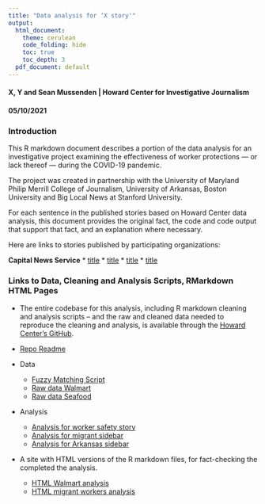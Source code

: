 ```yaml
---
title: "Data analysis for ‘X story'"
output:
  html_document:
    theme: cerulean
    code_folding: hide
    toc: true
    toc_depth: 3
  pdf_document: default
---
```


#### X, Y and Sean Mussenden | Howard Center for Investigative Journalism
#### 05/10/2021

### Introduction
This R markdown document describes a portion of the data analysis for an investigative project examining the effectiveness of worker protections — or lack thereof — during the COVID-19 pandemic. 

The project was created in partnership with the University of Maryland Philip Merrill College of Journalism, University of Arkansas, Boston University and Big Local News at Stanford University. 

For each sentence in the published stories based on Howard Center data analysis, this document provides the original fact, the code and code output that support that fact, and an explanation where necessary.

Here are links to stories published by participating organizations:

**Capital News Service**
* [title]()
* [title]()
* [title]()
* [title]()

### Links to Data, Cleaning and Analysis Scripts, RMarkdown HTML Pages
* The entire codebase for this analysis, including R markdown cleaning and analysis scripts – and the raw and cleaned data needed to reproduce the cleaning and analysis, is available through the [Howard Center’s GitHub](https://github.com/Howard-Center-Investigations/osha_investigation).

* [Repo Readme](https://github.com/Howard-Center-Investigations/osha_investigation)

* Data
  * [Fuzzy Matching Script]()
  * [Raw data Walmart]()
  * [Raw data Seafood]()
  
* Analysis
  * [Analysis for worker safety story]()
  * [Analysis for migrant sidebar]()
  * [Analysis for Arkansas sidebar]()
  
* A site with HTML versions of the R markdown files, for fact-checking the completed the analysis.
  * [HTML Walmart analysis]() 
  * [HTML migrant workers analysis]()

